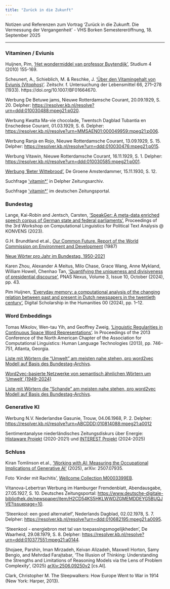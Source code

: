 ```yaml
---
title: "Zurück in die Zukunft"
---
```


Notizen und Referenzen zum Vortrag 'Zurück in die Zukunft. Die Vermessung der Vergangenheit' - VHS Borken Semestereröffnung, 18. September 2025

---

### Vitaminen / Eviunis

Huijnen, Pim, [‘Het wondermiddel van professor Buytendijk’](https://platform.openjournals.nl/studium/article/view/20214), Studium 4 (2010) 155-169.

Scheunert, A., Schieblich, M. & Reschke, J. ['Über den Vitamingehalt von Eviunis (Vitophos)'](https://rdcu.be/eGOFh). Zeitschr. f. Untersuchung der Lebensmittel 66, 271–278 (1933). https://doi.org/10.1007/BF01664670.

Werbung De Betuwe jams, Nieuwe Rotterdamsche Courant, 20.09.1929, S. 20. Delpher: <https://resolver.kb.nl/resolve?urn=ddd:010030488:mpeg21:p020>.

Werbung Kwatta Ma-vie chocolade, Twentsch Dagblad Tubantia en Enschedese Courant, 01.03.1929, S. 6. Delpher: <https://resolver.kb.nl/resolve?urn=MMSAEN01:000049959:mpeg21:p006>.

Werbung Ranja en Rojo, Nieuwe Rotterdamsche Courant, 13.09.1929, S. 15. Delpher: <https://resolver.kb.nl/resolve?urn=ddd:010030476:mpeg21:p015>.

Werbung Vitawin, Nieuwe Rotterdamsche Courant, 16.11.1929, S. 1. Delpher: <https://resolver.kb.nl/resolve?urn=ddd:010030585:mpeg21:p001>.

[Werbung 'Beter Wittebrood'](http://historisch.groene.nl/nummer/1930-11-15/pagina/12), De Groene Amsterdammer, 15.11.1930, S. 12.

Suchfrage ['vitamin*'](https://www.delpher.nl/nl/kranten/results?query=vitamin*&coll=ddd) in Delpher Zeitungsarchiv.

Suchfrage ['vitamin*'](https://www.deutsche-digitale-bibliothek.de/search/newspaper?query=vitamin*) im deutschen Zeitungsportal.

### Bundestag

Lange, Kai-Robin and Jentsch, Carsten, ['SpeakGer: A meta-data enriched speech corpus of German state and federal parliaments'](https://berd-platform.de/records/g3225-rba63), Proceedings of the 3rd Workshop on Computational Linguistics for Political Text Analysis @ KONVENS (2023). 

G.H. Brundtland et.al., [Our Common Future. Report of the World Commission on Environment and Development](https://www.brundtland.co.za/other-publication/brundtland-report-1987-our-common-future/) (1987)

[Neue Wörter pro Jahr im Bundestag, 1950-2021](new_words_per_year.html)

Karen Zhou, Alexander A Meitus, Milo Chase, Grace Wang, Anne Mykland, William Howell, Chenhao Tan, ['Quantifying the uniqueness and divisiveness of presidential discourse'](https://doi.org/10.1093/pnasnexus/pgae431), PNAS Nexus, Volume 3, Issue 10, October (2024), pp. 43.

Pim Huijnen, [‘Everyday memory: a computational analysis of the changing relation between past and present in Dutch newspapers in the twentieth century’](https://doi.org/10.1093/llc/fqad099), Digital Scholarship in the Humanities 00 (2024), pp. 1–12.

### Word Embeddings

Tomas Mikolov, Wen-tau Yih, and Geoffrey Zweig, ['Linguistic Regularities in Continuous Space Word Representations'](https://aclanthology.org/N13-1090/). In Proceedings of the 2013 Conference of the North American Chapter of the Association for Computational Linguistics: Human Language Technologies (2013), pp. 746–751, Atlanta, Georgia.

[Liste mit Wörtern die "Umwelt" am meisten nahe stehen, pro word2vec Modell auf Basis des Bundestag-Archivs](bundestag_w2v_umwelt.html).

[Word2vec-basierte Netzwerke von semantisch ähnlichen Wörtern um ‘Umwelt’ (1949–2024)](umwelt_networks.html)

[Liste mit Wörtern die "Schande" am meisten nahe stehen, pro word2vec Modell auf Basis des Bundestag-Archivs](bundestag_w2v_schande.html).

### Generative KI

Werbung N.V. Nederlandse Gasunie, Trouw, 04.06.1968, P. 2. Delpher: [https://resolver.kb.nl/resolve?urn=ABCDDD:010814088:mpeg21:a0012](https://resolver.kb.nl/resolve?urn=ABCDDD:010814088:mpeg21:a0012)

Sentimentanalyse niederländisches Zeitungsdiskurs über Energie: [Histaware Projekt](https://digitalhistory.hum.uu.nl/projects/35-histaware-mining-historical-trajectories-of-awareness) (2020-2021) und [INTEREST Projekt](https://digitalhistory.hum.uu.nl/projects/46-interest-mining-historical-newspapers-for-sentiments-over-time) (2024-2025)

### Schluss

Kiran Tomlinson et.al., [‘Working with AI: Measuring the Occupational Implications of Generative AI’](https://doi.org/10.48550/arXiv.2507.07935) (2025), arXiv: 2507.07935.

Foto 'Kinder mit Rachitis', [Wellcome Collection M0003399EB](https://wellcomecollection.org/works/t3rrbtsm).

Vitanova-Lebertran Werbung im Hamburger Fremdenblatt, Abendausgabe, 27.05.1927, S. 10. Deutsches Zeitungsportal: [https://www.deutsche-digitale-bibliothek.de/newspaper/item/H2CD54KS5HKLWWDZGMEMDDEYG5BUQJVE?issuepage=10](https://www.deutsche-digitale-bibliothek.de/newspaper/item/H2CD54KS5HKLWWDZGMEMDDEYG5BUQJVE?issuepage=10).

'Steenkool: een goed alternatief', Nederlands Dagblad, 02.02.1978, S. 7. Delpher: [https://resolver.kb.nl/resolve?urn=ddd:010682195:mpeg21:a0095](https://resolver.kb.nl/resolve?urn=ddd:010682195:mpeg21:a0095).

'Steenkool - energiebron met tal van toepassingsmogelijkheden', De Waarheid, 29.08.1979, S. 8. Delpher: [https://resolver.kb.nl/resolve?urn=ddd:010377551:mpeg21:a0144](https://resolver.kb.nl/resolve?urn=ddd:010377551:mpeg21:a0144).

Shojaee, Parshin, Iman Mirzadeh, Keivan Alizadeh, Maxwell Horton, Samy Bengio, and Mehrdad Farajtabar, 'The Illusion of Thinking: Understanding the Strengths and Limitations of Reasoning Models via the Lens of Problem Complexity', (2025) [arXiv:2506.09250v2](https://arxiv.org/abs/2506.09250v2) [cs.AI].

Clark, Christopher M. The Sleepwalkers: How Europe Went to War in 1914 (New York: Harper, 2013).

